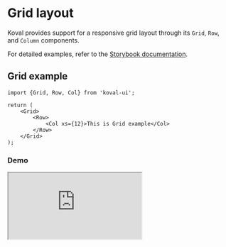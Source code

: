 
# Grid layout

Koval provides support for a responsive grid layout through its `Grid`, `Row`, and `Column` components.

For detailed examples, refer to the [Storybook documentation](https://morewings.github.io/koval-ui/?path=/docs/layout-grid--docs).

## Grid example

```tsx
import {Grid, Row, Col} from 'koval-ui';

return (
    <Grid>
        <Row>
            <Col xs={12}>This is Grid example</Col>
        </Row>
    </Grid>
);
```

### Demo

<Iframe
    src="https://morewings.github.io/koval-ui/iframe.html?args=children:responsive&id=layout-grid--primary&viewMode=story"
    width={777}
    height={450}
/>

## Configuration

The grid layout is designed to be fully responsive, ensuring that your content looks great on all devices, from mobile phones to large desktop screens.

### Grid

`Grid` component serves as a wrapper. The grid **width** can be specified as a `number` or as `fluid` string, which sets the width to 100%. Developers can define the **number of columns** using the `base` prop, with recommended values being 12, 16, or 24. The `gap` prop allows control over the width between columns.

See [all Grid props](https://morewings.github.io/koval-ui/?path=/docs/layout-grid--docs#grid-props).

### Row

`Row` component creates horizontal section for rendering the line of content.

See [all Row props](https://morewings.github.io/koval-ui/?path=/docs/layout-grid--docs#row-props).

### Col

`Col` component creates grid column. Developers can configure **width** and **shift** of the column. By using predefined breakpoints and t-shirt sizes (`xs`, `sm`, `md`, `lg`, `xl`), the grid layout ensures a consistent look and feel across different screen sizes. Each of them is available as a prop which accepts number of columns or `fluid`, which indicates that column takes **all available width**.

See [all Col props](https://morewings.github.io/koval-ui/?path=/docs/layout-grid--docs#col-props).

```tsx {2,5}
<Row>
    <Col xs={6} md={10}>
        6 columns at small screens and 10 columns at medium and bigger screens
    </Col>
    <Col xs="fluid">Takes the rest of available width.</Col>
</Row>
```

#### Fluid column Demo

<Iframe
    src="https://morewings.github.io/koval-ui/iframe.html?args=children:fluid&globals=&id=layout-grid--primary&viewMode=story"
    width={777}
    height={188}
/>

It's also possible to shift column towards right side, using same breakpoints via `shiftXX` prop.

```tsx {2}
<Row>
    <Col xs={8} shiftXS={2}>
        8 columns width, offset 2 columns
    </Col>
</Row>
```

#### Column offset Demo

<Iframe
    src="https://morewings.github.io/koval-ui/iframe.html?args=children:offset&globals=&id=layout-grid--primary&viewMode=story"
    width={777}
    height={188}
/>

## Breakpoint values

Breakpoints are applied from smallest to biggest, so the biggest one has the preference.

| Name |      Value      |                      Description                       |
| :--- | :-------------: | :----------------------------------------------------: |
| XS   | width >= 320px  |           Tiny screens (e.g., mobile phones)           |
| SM   | width >= 640px  |             Small screens (e.g., tablets)              |
| MD   | width >= 992px  |     Medium screens (e.g., tablets, small laptops)      |
| LG   | width >= 1366px |             Large screens (e.g., desktops)             |
| XL   | width >= 1920px | Extra large screens (e.g., large desktops, TV screens) |

